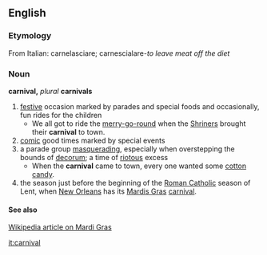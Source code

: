 == English ==
=== Etymology ===
From Italian: carnelasciare; carnescialare-''to leave meat off the diet''
{{Wikipedia}}
=== Noun ===
'''carnival,''' ''plural'' '''carnivals'''
# [[festive]] occasion marked by parades and special foods and occasionally, fun rides for the children
#* We all got to ride the [[merry-go-round]] when the [[:w:Shriners|Shriners]] brought their '''carnival''' to town.
# [[comic]] good times marked by special events
# a parade group [[masquerading]], especially when overstepping the bounds of [[decorum]]; a time of [[riotous]] excess
#* When the '''carnival''' came to town, every one wanted some [[cotton candy]].  
# the season just before the beginning of the [[:w:Roman Catholic|Roman Catholic]] season of Lent, when [[:w:New Orleans|New Orleans]] has its [[Mardis Gras]] [[carnival]].
==== See also ====
[[:w:Mardi Gras|Wikipedia article on Mardi Gras]]

[[it:carnival]]